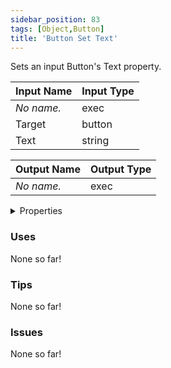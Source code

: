 ```yaml
---
sidebar_position: 83
tags: [Object,Button]
title: 'Button Set Text'
---
```


Sets an input Button's Text property.




<EsbSvg />

| Input Name | Input Type |
|-----------|-----------|
| *No name.* | exec |
| Target | button |
| Text | string |

| Output Name | Output Type |
|-----------|-----------|
| *No name.* | exec |


<details>
  <summary>Properties</summary>
  <div>
    <div>
    <table>
      <thead>
        <tr>
          <th>Is beta required?</th>
          <th>❌</th>
        </tr>
        <tr>
          <th>Is this chip a trolling risk?</th>
          <th>❌</th>
        </tr>
        <tr>
          <th>Is this chip a role assignment risk?</th>
          <th>❌</th>
        </tr>
        <tr>
          <th>Chip UUID</th>
          <th>21bbaa09-6bcf-435c-86da-e853a78bc27b</th>
        </tr>
      </thead>
    </table>
    </div>
  </div>
</details>

### Uses

None so far!

### Tips

None so far!

### Issues

None so far!